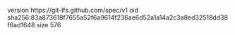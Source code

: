 version https://git-lfs.github.com/spec/v1
oid sha256:83a873618f7655a52f6a9614f236ae6d52a1a14a2c3a8ed32518dd38f6ad1648
size 576
